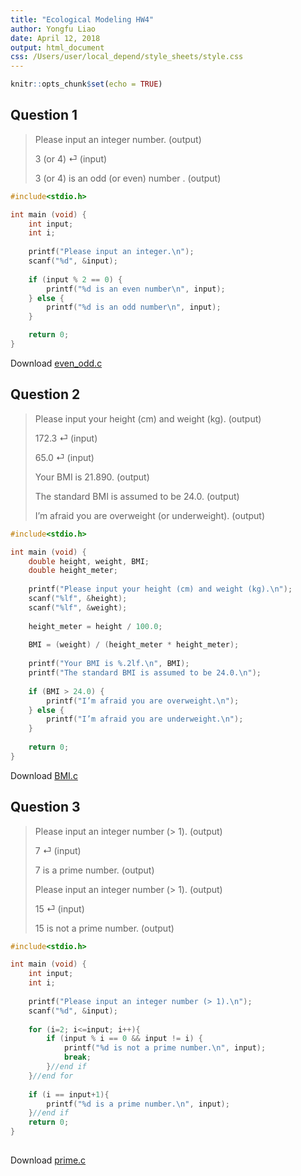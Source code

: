 ```yaml
---
title: "Ecological Modeling HW4"
author: Yongfu Liao
date: April 12, 2018
output: html_document
css: /Users/user/local_depend/style_sheets/style.css
---
```


```r
knitr::opts_chunk$set(echo = TRUE)
```


## Question 1

> Please input an integer number. (output)
>
> 3 (or 4) ⏎ (input)
>
> 3 (or 4) is an odd (or even) number . (output)

```c
#include<stdio.h>

int main (void) {
    int input;
    int i;
    
    printf("Please input an integer.\n");
    scanf("%d", &input);
    
    if (input % 2 == 0) {
        printf("%d is an even number\n", input);
    } else {
        printf("%d is an odd number\n", input);
    }

    return 0;
}
```
Download [even_odd.c](https://minhaskamal.github.io/DownGit/#/home?url=https://github.com/liao961120/local_depend/blob/master/1062_class/eco_model/HW/C5/even_odd.c){target="_blank"}


## Question 2

> Please input your height (cm) and weight (kg). (output)
>
> 172.3 ⏎ (input)
>
> 65.0 ⏎ (input)
>
> Your BMI is 21.890. (output)
>
> The standard BMI is assumed to be 24.0. (output)
>
> I’m afraid you are overweight (or underweight). (output)

```c
#include<stdio.h>

int main (void) {
    double height, weight, BMI;
    double height_meter;
    
    printf("Please input your height (cm) and weight (kg).\n");
    scanf("%lf", &height);
    scanf("%lf", &weight);
    
    height_meter = height / 100.0;
    
    BMI = (weight) / (height_meter * height_meter);
    
    printf("Your BMI is %.2lf.\n", BMI);
    printf("The standard BMI is assumed to be 24.0.\n");
    
    if (BMI > 24.0) {
        printf("I’m afraid you are overweight.\n");
    } else {
        printf("I’m afraid you are underweight.\n");
    }
    
    return 0;
}
```
Download [BMI.c](https://minhaskamal.github.io/DownGit/#/home?url=https://github.com/liao961120/local_depend/blob/master/1062_class/eco_model/HW/C5/BMI.c){target="_blank"}


## Question 3

> Please input an integer number (> 1). (output)
> 
> 7 ⏎ (input)
> 
> 7 is a prime number. (output)
> 
> Please input an integer number (> 1). (output)
> 
> 15 ⏎ (input)
>
> 15 is not a prime number. (output)

```c
#include<stdio.h>

int main (void) {
    int input;
    int i;
    
    printf("Please input an integer number (> 1).\n"); 
    scanf("%d", &input);
    
    for (i=2; i<=input; i++){
        if (input % i == 0 && input != i) {
            printf("%d is not a prime number.\n", input);
            break;
        }//end if
    }//end for
    
    if (i == input+1){
        printf("%d is a prime number.\n", input);
    }//end if
    return 0;
}
        
```
Download [prime.c](https://minhaskamal.github.io/DownGit/#/home?url=https://github.com/liao961120/local_depend/blob/master/1062_class/eco_model/HW/C5/prime.c){target="_blank"}
